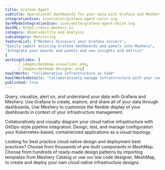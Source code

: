 ```yaml
---
title: Grafana Agent  
subtitle: Operational dashboards for your data with Grafana and Meshery
integrationIcon: icon/color/grafana-agent-color.svg
darkModeIntegrationIcon: icon/white/grafana-agent-white.svg
docURL: https://docs.meshery.io
category: Observability and Analysis
subcategory: Monitoring
featureList: ["Meshery discovers your Grafana servers",
"Easily import existing Grafana dashboards and panels into Meshery",
"Integrate your boards and panels and new insights and metrics"
]
workingSlides: [
    ../_images/meshmap-visualizer.png,
    ../_images/meshmap-designer.png]
howItWorks: "Collaborative Infrastructure as Code"
howItWorksDetails: "Collaboratively manage infrastructure with your coworkers synchronously sharing the same designs."
published: true
---
```

<p>
    Query, visualize, alert on, and understand your data with Grafana and Meshery. Use Grafana to create, explore, and share all of your data through dashboards, Use Meshery to customize the flexible display of your dashboards in context of your infrastructure management.
</p>
<p>
    Collaboratively and visually diagram your cloud native infrastructure with GitOps-style pipeline integration. Design, test, and manage configuration your Kubernetes-based, containerized applications as a visual topology.
</p>
<p>
    Looking for best practice cloud native design and deployment best practices? Choose from thousands of pre-built components in MeshMap. Choose from hundreds of ready-made design patterns by importing templates from Meshery Catalog or use our low code designer, MeshMap, to create and deploy your own cloud native infrastructure designs.
</p>